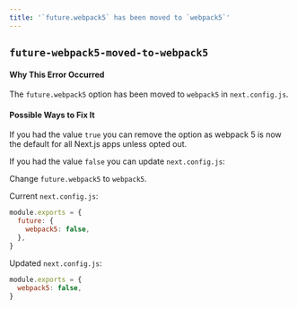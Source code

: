 ```yaml
---
title: '`future.webpack5` has been moved to `webpack5`'
---
```


## `future-webpack5-moved-to-webpack5`

#### Why This Error Occurred

The `future.webpack5` option has been moved to `webpack5` in `next.config.js`.

#### Possible Ways to Fix It

If you had the value `true` you can remove the option as webpack 5 is now the default for all Next.js apps unless opted out.

If you had the value `false` you can update `next.config.js`:

Change `future.webpack5` to `webpack5`.

Current `next.config.js`:

```js filename="next.config.js"
module.exports = {
  future: {
    webpack5: false,
  },
}
```

Updated `next.config.js`:

```js filename="next.config.js"
module.exports = {
  webpack5: false,
}
```
